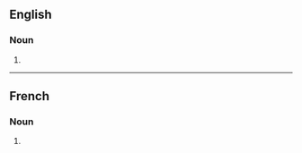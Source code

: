 ==English==

===Noun===
{{head|en|noun form}}

# {{plural of|absorbance|lang=en}}

----

==French==

===Noun===
{{head|fr|noun plural form|g=f}}

# {{plural of|absorbance|lang=fr}}